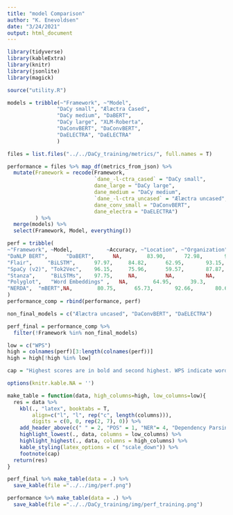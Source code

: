 ```yaml
---
title: "model Comparison"
author: "K. Enevoldsen"
date: "3/24/2021"
output: html_document
---
```


```r
library(tidyverse)
library(kableExtra)
library(knitr)
library(jsonlite)
library(magick)

source("utility.R")
```

```r

models = tribble(~"Framework", ~"Model",
                "DaCy small", "Ælæctra Cased",
                "DaCy medium", "DaBERT",
                "DaCy large", "XLM-Roberta",
                "DaConvBERT", "DaConvBERT",
                "DaELECTRA", "DaELECTRA"
                )

files = list.files("../../DaCy_training/metrics/", full.names = T)

performance = files %>% map_df(metrics_from_json) %>%
  mutate(Framework = recode(Framework, 
                            `dane_-l-ctra_cased` = "DaCy small",
                            dane_large = "DaCy large",
                            dane_medium = "DaCy medium",
                            `dane_-l-ctra_uncased` = "Ælæctra uncased",
                            dane_conv_small = "DaConvBERT",
                            dane_electra = "DaELECTRA")
         ) %>% 
  merge(models) %>% 
  select(Framework, Model, everything())
```


```r
perf = tribble(
~"Framework", ~Model,           ~Accuracy, ~"Location", ~"Organization", ~"Person", ~"Avg F1" , ~UAS, ~LAS, ~WPS,
"DaNLP BERT",      "DaBERT",      NA,        83.90,      72.98,       92.82,       84.04,       NA,      NA, NA,
"Flair",     "BiLSTM",      97.97,     84.82,      62.95,       93.15,       81.78,       NA,      NA, NA,
"SpaCy (v2)", "Tok2Vec",    96.15,     75.96,      59.57,       87.87,       75.73,       81.36,   77.46, NA,
"Stanza",     "BiLSTMs",    97.75,     NA,         NA,          NA,          NA,          86.83,   84.19, NA,
"Polyglot",   "Word Embeddings" ,   NA,        64.95,      39.3,        78.74,       64.18,       NA,      NA, NA,
"NERDA",  "mBERT",NA,        80.75,      65.73,       92.66,       80.66,       NA,      NA, NA,
)
performance_comp = rbind(performance, perf)
```


```r
non_final_models = c("Ælæctra uncased", "DaConvBERT", "DaELECTRA")

perf_final = performance_comp %>%
  filter(!Framework %in% non_final_models)
```


```r
low = c("WPS")
high = colnames(perf)[3:length(colnames(perf))]
high = high[!high %in% low]

cap = "Highest scores are in bold and second highest. WPS indicate words pr. second."

options(knitr.kable.NA = '')

make_table = function(data, high_columns=high, low_columns=low){
  res = data %>% 
    kbl(., "latex", booktabs = T, 
        align=c("l", "l", rep("c", length(columns))), 
        digits = c(0, 0, rep(2, 7), 0)) %>%
    add_header_above(c(" " = 2, "POS" = 1, "NER"= 4, "Dependency Parsing" = 2, "Speed" = 1)) %>%
    highlight_lowest(., data, columns = low_columns) %>% 
    highlight_highest(., data, columns = high_columns) %>% 
    kable_styling(latex_options = c( "scale_down")) %>% 
    footnote(cap)
  return(res)
}

perf_final %>% make_table(data = .) %>% 
  save_kable(file ="../../img/perf.png")

performance %>% make_table(data = .) %>% 
  save_kable(file ="../../DaCy_training/img/perf_training.png")
```


```r


```

